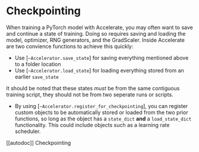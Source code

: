 <!--Copyright 2022 The HuggingFace Team. All rights reserved.

Licensed under the Apache License, Version 2.0 (the "License"); you may not use this file except in compliance with
the License. You may obtain a copy of the License at

http://www.apache.org/licenses/LICENSE-2.0

Unless required by applicable law or agreed to in writing, software distributed under the License is distributed on
an "AS IS" BASIS, WITHOUT WARRANTIES OR CONDITIONS OF ANY KIND, either express or implied. See the License for the
specific language governing permissions and limitations under the License.
-->

# Checkpointing

When training a PyTorch model with Accelerate, you may often want to save and continue a state of training. Doing so requires
saving and loading the model, optimizer, RNG generators, and the GradScaler. Inside Accelerate are two convience functions to achieve this quickly:
- Use [`~Accelerator.save_state`] for saving everything mentioned above to a folder location
- Use [`~Accelerator.load_state`] for loading everything stored from an earlier `save_state`

It should be noted that these states _must_ be from the same contiguous training script, they should not be from two seperate runs or scripts. 

- By using [`~Accelerator.register_for_checkpointing`], you can register custom objects to be automatically stored or loaded from the two prior functions,
so long as the object has a `state_dict` **and** a `load_state_dict` functionality. This could include objects such as a learning rate scheduler. 

[[autodoc]] Checkpointing